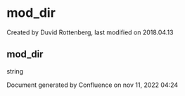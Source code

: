 
# mod_dir 

 Created by  Duvid Rottenberg, last modified on 2018.04.13

## mod_dir

string

Document generated by Confluence on nov 11, 2022 04:24
